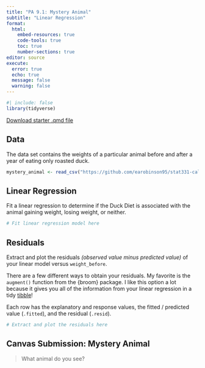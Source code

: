 ```yaml
---
title: "PA 9.1: Mystery Animal"
subtitle: "Linear Regression"
format: 
  html:
    embed-resources: true
    code-tools: true
    toc: true
    number-sections: true
editor: source
execute: 
  error: true
  echo: true
  message: false
  warning: false
---
```


```r
#| include: false
library(tidyverse)
```

[Download starter .qmd file](PA9.1-mystery-animal.qmd)

## Data

The data set contains the weights of a particular animal before and after a year of eating only roasted duck.

```r
mystery_animal <- read_csv("https://github.com/earobinson95/stat331-calpoly/raw/master/practice-activities/data/mystery_animal.csv")
```

## Linear Regression

Fit a linear regression to determine if the Duck Diet is associated with the animal gaining weight, losing weight, or neither.

```r
# Fit linear regression model here
```

## Residuals

Extract and plot the residuals *(observed value minus predicted value)* of your linear model versus `weight_before`.

::: callout-tip
There are a few different ways to obtain your residuals. My favorite is the `augment()` function from the {broom} package. I like this option a lot because it gives you all of the information from your linear regression in a tidy [tibble]{.underline}!

Each row has the explanatory and response values, the fitted / predicted value (`.fitted`), and the residual (`.resid`).
:::

```r
# Extract and plot the residuals here
```

## Canvas Submission: Mystery Animal

> What animal do you see?
